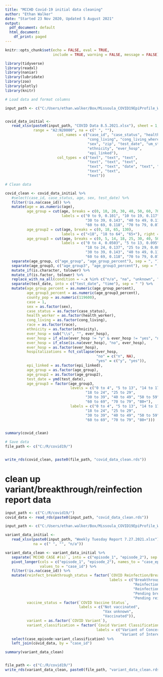 ```yaml
---
title: "MCCHD Covid-19 initial data cleaning"
author: "Ethan Walker"
date: "Started 23 Nov 2020, Updated 5 August 2021"
output:
  pdf_document: default
  html_document:
    df_print: paged
---
```


```r
knitr::opts_chunk$set(echo = FALSE, eval = TRUE, 
                      include = TRUE, warning = FALSE, message = FALSE)
```

```r
library(tidyverse)
library(readxl)
library(naniar)
library(lubridate)
library(zoo)
library(plotly)
library(knitr)
```


```r
# Load data and format columns

input_path <- c("C:/Users/ethan.walker/Box/Missoula_COVID19EpiProfile_Working/")


covid_data_initial <- 
   read_xlsx(paste0(input_path, "COVID Data 8.5.2021.xlsx"), sheet = 1,
             range = "A2:N20000", na = c(" ", ""),
                        col_names = c("case_id", "case_status", "health_worker", 
                                      "cong_living", "cong_living_where", "age", 
                                      "sex", "zip", "test_date", "um_student", "race", 
                                      "ethnicity", "ever_hosp", 
                                      "epi_linked"),
                        col_types = c("text", "text", "text", 
                                      "text", "text", "text",
                                      "text", "text", "date", "text", "text",
                                      "text", "text", 
                                      "text"))
```


```r
# Clean data

covid_clean <- covid_data_initial %>% 
   #select(case_id, case_status, age, sex, test_date) %>% 
   filter(!is.na(case_id)) %>% 
   mutate(age = as.numeric(age),
          age_group = cut(age, breaks = c(0, 10, 20, 30, 40, 50, 60, 70, 80, 130),
                          labels = c("0 to 9, 0.101", "10 to 19, 0.117", "20 to 29, 0.191", 
                                     "30 to 39, 0.143", "40 to 49, 0.115", "50 to 59, 0.112", 
                                     "60 to 69, 0.118", "70 to 79, 0.072", "80+, 0.032"), right = FALSE),
          age_group2 = cut(age, breaks = c(0, 18, 65, 130),
                          labels = c("<18", "18 to 64", "65+"), right = FALSE),
          age_group3 = cut(age, breaks = c(0, 5, 14, 18, 25, 30, 40, 50, 60, 70, 80, 130),
                          labels = c("0 to 4, 0.0503", "5 to 13, 0.095", "14 to 17, 0.0405", 
                                     "18 to 24, 0.137", "25 to 29, 0.086", 
                                     "30 to 39, 0.143", "40 to 49, 0.115", "50 to 59, 0.112", 
                                     "60 to 69, 0.118", "70 to 79, 0.072", "80+, 0.032"), right = FALSE)) %>% 
   separate(age_group, c("age_group", "age_group_percent"), sep = ", ") %>% 
   separate(age_group3, c("age_group3", "age_group3_percent"), sep = ", ") %>% 
   mutate_if(is.character, tolower) %>% 
   mutate_if(is.factor, tolower) %>% 
   replace_with_na_all(condition = ~.x %in% c("n/a", "na", "unknown", "unkown")) %>% 
   separate(test_date, into = c("test_date", "time"), sep = " ") %>% 
   mutate(age_group_percent = as.numeric(age_group_percent),
          age_group3_percent = as.numeric(age_group3_percent),
          county_pop = as.numeric(119600),
          case = 1,
          sex = as.factor(sex),
          case_status = as.factor(case_status),
          health_worker = as.factor(health_worker),
          cong_living = as.factor(cong_living),
          race = as.factor(race),
          ethnicity = as.factor(ethnicity),
          ever_hosp = sub("\\s", "", ever_hosp),
          ever_hosp = if_else(ever_hosp != "y" & ever_hosp != "yes", "no", ever_hosp),
          ever_hosp = if_else(is.na(ever_hosp), "no", ever_hosp),
          ever_hosp = as.factor(ever_hosp),
          hospitalizations = fct_collapse(ever_hosp,
                                          "no" = c("n", NA),
                                          "yes" = c("y", "yes")),
          epi_linked = as.factor(epi_linked),
          age_group = as.factor(age_group),
          age_group2 = as.factor(age_group2),
          test_date = ymd(test_date),
          age_group3 = factor(age_group3,
                              levels = c("0 to 4", "5 to 13", "14 to 17", 
                                     "18 to 24", "25 to 29", 
                                     "30 to 39", "40 to 49", "50 to 59", 
                                     "60 to 69", "70 to 79", "80+"),
                              labels = c("0 to 4", "5 to 13", "14 to 17", 
                                     "18 to 24", "25 to 29", 
                                     "30 to 39", "40 to 49", "50 to 59", 
                                     "60 to 69", "70 to 79", "80+"))) 
   

summary(covid_clean)
```

```r
# Save data
file_path <- c("C:/R/covid19/")


write_rds(covid_clean, paste0(file_path, "covid_data_clean.rds"))
```

# clean up variant/breakthrough/reinfection report data
```r
input_path <- c("C:/R/covid19/")
covid_data <- read_rds(paste0(input_path, "covid_data_clean.rds")) 

input_path <- c("C:/Users/ethan.walker/Box/Missoula_COVID19EpiProfile_Working/")

variant_data_initial <- 
   read_xlsx(paste0(input_path, "Weekly Tuesday Report 7.27.2021.xlsx"), sheet = 3, 
             na = c(" ", "", "n/a"))

variant_data_clean <- variant_data_initial %>% 
   separate(`MCCHD CASE #(s)`, into = c("episode_1", "episode_2"), sep = "/", remove = F) %>% 
   pivot_longer(cols = c("episode_1", "episode_2"), names_to = "case_episode", 
                values_to = "case_id") %>% 
   filter(!is.na(case_id)) %>% 
   mutate(reinfect_breakthrough_status = factor(`COVID Reinfection/Breakthrough Status`,
                                                labels = c("Breakthrough",
                                                           "Reinfection & Breakthrough",
                                                           "Reinfection",
                                                           "Pending breakthrough",
                                                           "Pending reinfection")),
          vaccine_status = factor(`COVID Vaccine Status`,
                                  labels = c("Not vaccinated",
                                             "Vax unknown",
                                             "Vaccinated")),
          variant = as.factor(`COVID Variant`),
          variant_classification = factor(`Covid Variant Classification`,
                                          labels = c("Variant of Concern",
                                                     "Variant of Interest"))) %>% 
   select(case_episode:variant_classification) %>% 
   left_join(covid_data, by = "case_id")

summary(variant_data_clean)


file_path <- c("C:/R/covid19/")
write_rds(variant_data_clean, paste0(file_path, "variant_data_clean.rds"))
```

